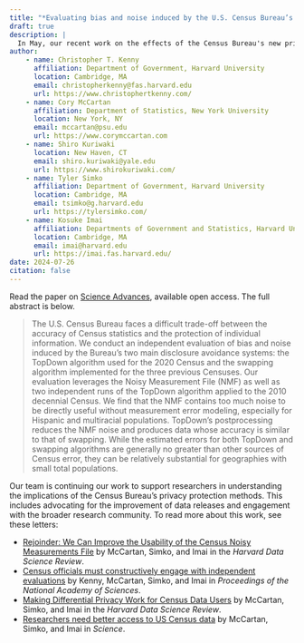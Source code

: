 ```yaml
---
title: "*Evaluating bias and noise induced by the U.S. Census Bureau’s privacy protection methods* published in *Science Advances*"
draft: true
description: |
  In May, our recent work on the effects of the Census Bureau's new privacy procedures was published in *Science Advances*.
author:
    - name: Christopher T. Kenny
      affiliation: Department of Government, Harvard University
      location: Cambridge, MA
      email: christopherkenny@fas.harvard.edu
      url: https://www.christophertkenny.com/
    - name: Cory McCartan
      affiliation: Department of Statistics, New York University
      location: New York, NY
      email: mccartan@psu.edu
      url: https://www.corymccartan.com
    - name: Shiro Kuriwaki
      location: New Haven, CT
      email: shiro.kuriwaki@yale.edu
      url: https://www.shirokuriwaki.com/
    - name: Tyler Simko
      affiliation: Department of Government, Harvard University
      location: Cambridge, MA
      email: tsimko@g.harvard.edu
      url: https://tylersimko.com/
    - name: Kosuke Imai
      affiliation: Departments of Government and Statistics, Harvard University
      location: Cambridge, MA
      email: imai@harvard.edu
      url: https://imai.fas.harvard.edu/
date: 2024-07-26
citation: false
---
```


Read the paper on [Science Advances](https://www.science.org/doi/10.1126/sciadv.adl2524), available open access. The full abstract is below.

> The U.S. Census Bureau faces a difficult trade-off between the accuracy of Census statistics and the protection of individual information. We conduct an independent evaluation of bias and noise induced by the Bureau’s two main disclosure avoidance systems: the TopDown algorithm used for the 2020 Census and the swapping algorithm implemented for the three previous Censuses. Our evaluation leverages the Noisy Measurement File (NMF) as well as two independent runs of the TopDown algorithm applied to the 2010 decennial Census. We find that the NMF contains too much noise to be directly useful without measurement error modeling, especially for Hispanic and multiracial populations. TopDown’s postprocessing reduces the NMF noise and produces data whose accuracy is similar to that of swapping. While the estimated errors for both TopDown and swapping algorithms are generally no greater than other sources of Census error, they can be relatively substantial for geographies with small total populations.

Our team is continuing our work to support researchers in understanding the implications of the Census Bureau's privacy protection methods. This includes advocating for the improvement of data releases and engagement with the broader research community. To read more about this work, see these letters:

- [Rejoinder: We Can Improve the Usability of the Census Noisy Measurements File](https://hdsr.mitpress.mit.edu/pub/ags1yyxb/release/1) by McCartan, Simko, and Imai in the *Harvard Data Science Review*.
- [Census officials must constructively engage with independent evaluations](https://www.pnas.org/doi/10.1073/pnas.2321196121) by Kenny, McCartan, Simko, and Imai in *Proceedings of the National Academy of Sciences*.
- [Making Differential Privacy Work for Census Data Users](https://hdsr.mitpress.mit.edu/pub/y6oilhhe/release/4) by McCartan, Simko, and Imai in the *Harvard Data Science Review*.
- [Researchers need better access to US Census data](https://www.science.org/doi/10.1126/science.adi7004) by McCartan, Simko, and Imai in *Science*.
